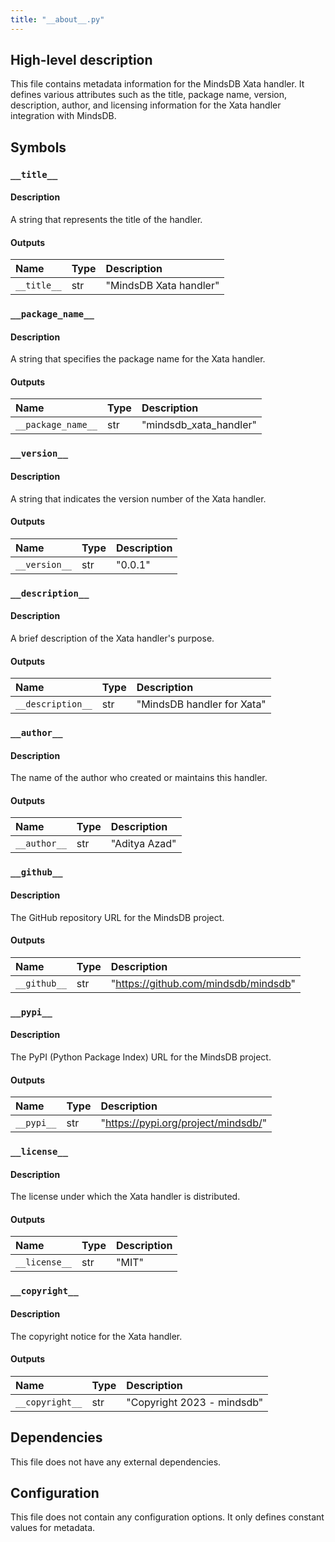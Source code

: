 ```yaml
---
title: "__about__.py"
---
```


## High-level description
This file contains metadata information for the MindsDB Xata handler. It defines various attributes such as the title, package name, version, description, author, and licensing information for the Xata handler integration with MindsDB.

## Symbols

### `__title__`
#### Description
A string that represents the title of the handler.

#### Outputs
| Name | Type | Description |
|:-----|:-----|:------------|
| `__title__` | str | "MindsDB Xata handler" |

### `__package_name__`
#### Description
A string that specifies the package name for the Xata handler.

#### Outputs
| Name | Type | Description |
|:-----|:-----|:------------|
| `__package_name__` | str | "mindsdb_xata_handler" |

### `__version__`
#### Description
A string that indicates the version number of the Xata handler.

#### Outputs
| Name | Type | Description |
|:-----|:-----|:------------|
| `__version__` | str | "0.0.1" |

### `__description__`
#### Description
A brief description of the Xata handler's purpose.

#### Outputs
| Name | Type | Description |
|:-----|:-----|:------------|
| `__description__` | str | "MindsDB handler for Xata" |

### `__author__`
#### Description
The name of the author who created or maintains this handler.

#### Outputs
| Name | Type | Description |
|:-----|:-----|:------------|
| `__author__` | str | "Aditya Azad" |

### `__github__`
#### Description
The GitHub repository URL for the MindsDB project.

#### Outputs
| Name | Type | Description |
|:-----|:-----|:------------|
| `__github__` | str | "https://github.com/mindsdb/mindsdb" |

### `__pypi__`
#### Description
The PyPI (Python Package Index) URL for the MindsDB project.

#### Outputs
| Name | Type | Description |
|:-----|:-----|:------------|
| `__pypi__` | str | "https://pypi.org/project/mindsdb/" |

### `__license__`
#### Description
The license under which the Xata handler is distributed.

#### Outputs
| Name | Type | Description |
|:-----|:-----|:------------|
| `__license__` | str | "MIT" |

### `__copyright__`
#### Description
The copyright notice for the Xata handler.

#### Outputs
| Name | Type | Description |
|:-----|:-----|:------------|
| `__copyright__` | str | "Copyright 2023 - mindsdb" |

## Dependencies
This file does not have any external dependencies.

## Configuration
This file does not contain any configuration options. It only defines constant values for metadata.